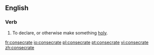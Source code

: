 ==English==

===Verb===
{{en-infl-reg-other-e|consecrat|e}}

# To declare, or otherwise make something [[holy]].

[[fr:consecrate]]
[[io:consecrate]]
[[pl:consecrate]]
[[pt:consecrate]]
[[vi:consecrate]]
[[zh:consecrate]]